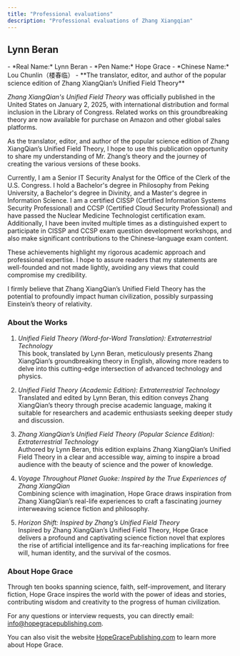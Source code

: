 ```yaml
---
title: "Professional evaluations"
description: "Professional evaluations of Zhang Xiangqian"
---
```




## Lynn Beran

<Card  title="Profile" icon="laptop">
  - *Real Name:* Lynn Beran
  - *Pen Name:* Hope Grace
  - *Chinese Name:* Lou Chunlin（楼春临）
  - **The translator, editor, and author of the popular science edition of
Zhang XiangQian’s Unified Field Theory**
</Card>

*Zhang XiangQian's Unified Field Theory* was officially published in the
United States on January 2, 2025, with international distribution and
formal inclusion in the Library of Congress. Related works on this
groundbreaking theory are now available for purchase on Amazon and other
global sales platforms.

As the translator, editor, and author of the popular science edition of
Zhang XiangQian’s Unified Field Theory, I hope to use this publication
opportunity to share my understanding of Mr. Zhang’s theory and the journey
of creating the various versions of these books.

Currently, I am a Senior IT Security Analyst for the Office of the Clerk of the 
U.S. Congress. I hold a Bachelor's degree in Philosophy from Peking 
University, a Bachelor's degree in Divinity, and a Master's degree in 
Information Science. I am a certified CISSP (Certified Information Systems
Security Professional) and CCSP (Certified Cloud Security Professional) and
have passed the Nuclear Medicine Technologist certification exam.
Additionally, I have been invited multiple times as a distinguished expert
to participate in CISSP and CCSP exam question development workshops, and
also make significant contributions to the Chinese-language exam content.

These achievements highlight my rigorous academic approach and professional
expertise. I hope to assure readers that my statements are well-founded and
not made lightly, avoiding any views that could compromise my credibility.

I firmly believe that Zhang XiangQian’s Unified Field Theory has the
potential to profoundly impact human civilization, possibly surpassing
Einstein’s theory of relativity.

### About the Works

1. *Unified Field Theory (Word-for-Word Translation): Extraterrestrial
Technology*
\
This book, translated by Lynn Beran, meticulously presents Zhang
XiangQian’s groundbreaking theory in English, allowing more readers to
delve into this cutting-edge intersection of advanced technology and
physics.

2. *Unified Field Theory (Academic Edition): Extraterrestrial Technology*
\
Translated and edited by Lynn Beran, this edition conveys Zhang XiangQian’s
theory through precise academic language, making it suitable for
researchers and academic enthusiasts seeking deeper study and discussion.

3. *Zhang XiangQian’s Unified Field Theory (Popular Science Edition):
Extraterrestrial Technology*
\
Authored by Lynn Beran, this edition explains Zhang XiangQian’s Unified
Field Theory in a clear and accessible way, aiming to inspire a broad
audience with the beauty of science and the power of knowledge.

4. *Voyage Throughout Planet Guoke: Inspired by the True Experiences of
Zhang XiangQian*
\
Combining science with imagination, Hope Grace draws inspiration from Zhang
XiangQian’s real-life experiences to craft a fascinating journey
interweaving science fiction and philosophy.

5. *Horizon Shift: Inspired by Zhang’s Unified Field Theory*
\
Inspired by Zhang XiangQian’s Unified Field Theory, Hope Grace delivers a
profound and captivating science fiction novel that explores the rise of
artificial intelligence and its far-reaching implications for free will,
human identity, and the survival of the cosmos.

### About Hope Grace

Through ten books spanning science, faith, self-improvement, and literary
fiction, Hope Grace inspires the world with the power of ideas and stories,
contributing wisdom and creativity to the progress of human civilization.

For any questions or interview requests, you can directly email: info@hopegracepublishing.com.

You can also visit the website [HopeGracePublishing.com](https://www.hopegracepublishing.com/) to learn more about Hope Grace.